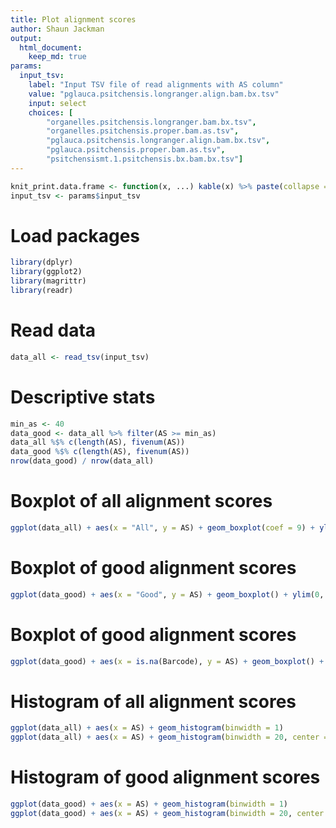 ```yaml
---
title: Plot alignment scores
author: Shaun Jackman
output:
  html_document:
    keep_md: true
params:
  input_tsv:
    label: "Input TSV file of read alignments with AS column"
    value: "pglauca.psitchensis.longranger.align.bam.bx.tsv"
    input: select
    choices: [
        "organelles.psitchensis.longranger.bam.bx.tsv",
        "organelles.psitchensis.proper.bam.as.tsv",
        "pglauca.psitchensis.longranger.align.bam.bx.tsv",
        "pglauca.psitchensis.proper.bam.as.tsv",
        "psitchensismt.1.psitchensis.bx.bam.bx.tsv"]
---
```


```r
knit_print.data.frame <- function(x, ...) kable(x) %>% paste(collapse = "\n") %>% asis_output
input_tsv <- params$input_tsv
```

# Load packages
```r
library(dplyr)
library(ggplot2)
library(magrittr)
library(readr)
```

# Read data
```r
data_all <- read_tsv(input_tsv)
```

# Descriptive stats
```r
min_as <- 40
data_good <- data_all %>% filter(AS >= min_as)
data_all %$% c(length(AS), fivenum(AS))
data_good %$% c(length(AS), fivenum(AS))
nrow(data_good) / nrow(data_all)
```

# Boxplot of all alignment scores
```r
ggplot(data_all) + aes(x = "All", y = AS) + geom_boxplot(coef = 9) + ylim(0, NA)
```

# Boxplot of good alignment scores
```r
ggplot(data_good) + aes(x = "Good", y = AS) + geom_boxplot() + ylim(0, NA)
```

# Boxplot of good alignment scores
```r
ggplot(data_good) + aes(x = is.na(Barcode), y = AS) + geom_boxplot() + ylim(0, NA)
```

# Histogram of all alignment scores
```r
ggplot(data_all) + aes(x = AS) + geom_histogram(binwidth = 1)
ggplot(data_all) + aes(x = AS) + geom_histogram(binwidth = 20, center = 10)
```

# Histogram of good alignment scores
```r
ggplot(data_good) + aes(x = AS) + geom_histogram(binwidth = 1)
ggplot(data_good) + aes(x = AS) + geom_histogram(binwidth = 20, center = 10)
```
